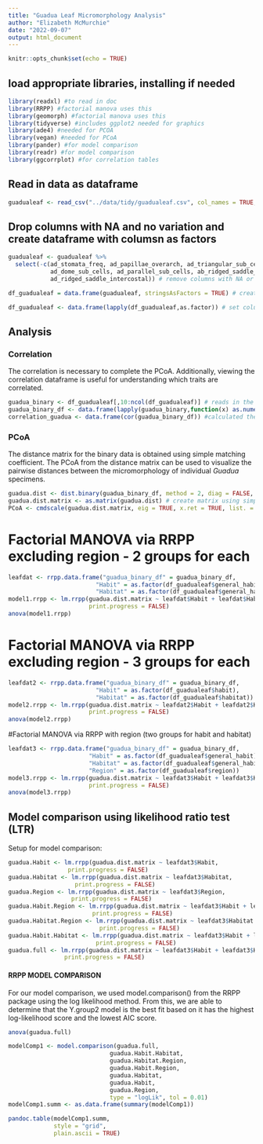 ```yaml
---
title: "Guadua Leaf Micromorphology Analysis"
author: "Elizabeth McMurchie"
date: "2022-09-07"
output: html_document
---
```


```r
knitr::opts_chunk$set(echo = TRUE)
```

## load appropriate libraries, installing if needed
```r
library(readxl) #to read in doc
library(RRPP) #factorial manova uses this 
library(geomorph) #factorial manova uses this
library(tidyverse) #includes ggplot2 needed for graphics
library(ade4) #needed for PCOA
library(vegan) #needed for PCoA
library(pander) #for model comparison
library(readr) #for model comparison
library(ggcorrplot) #for correlation tables
```

## Read in data as dataframe
```r
guadualeaf <- read_csv("../data/tidy/guadualeaf.csv", col_names = TRUE, na = "x")
```
## Drop columns with NA and no variation and create dataframe with columsn as factors
```r
guadualeaf <- guadualeaf %>%
  select(-c(ad_stomata_freq, ad_papillae_overarch, ad_triangular_sub_cells,
            ad_dome_sub_cells, ad_parallel_sub_cells, ab_ridged_saddle_intercostal,
            ad_ridged_saddle_intercostal)) # remove columns with NA or no variation

df_guadualeaf = data.frame(guadualeaf, stringsAsFactors = TRUE) # create dataframe

df_guadualeaf <- data.frame(lapply(df_guadualeaf,as.factor)) # set columns as factors

```

## Analysis

### Correlation
The correlation is necessary to complete the PCoA. Additionally, viewing the correlation dataframe is useful for understanding which traits are correlated.
```r
guadua_binary <- df_guadualeaf[,10:ncol(df_guadualeaf)] # reads in the binary data only 
guadua_binary_df <- data.frame(lapply(guadua_binary,function(x) as.numeric(levels(x))[x]))
correlation_guadua <- data.frame(cor(guadua_binary_df)) #calculated the correlation of the Y values
```

### PCoA 
The distance matrix for the binary data is obtained using simple matching coefficient. The PCoA from the distance matrix can be used to visualize the pairwise distances between the micromorphology of individual *Guadua* specimens.
```r
guadua.dist <- dist.binary(guadua_binary_df, method = 2, diag = FALSE, upper = FALSE) # convert to distances using simple matching coefficient
guadua.dist.matrix <- as.matrix(guadua.dist) # create matrix using simple matching distances
PCoA <- cmdscale(guadua.dist.matrix, eig = TRUE, x.ret = TRUE, list. = TRUE) #from vegan - run PcoA
```

# Factorial MANOVA via RRPP excluding region - 2 groups for each
```r
leafdat <- rrpp.data.frame("guadua_binary_df" = guadua_binary_df,
                         "Habit" = as.factor(df_guadualeaf$general_habit),
                         "Habitat" = as.factor(df_guadualeaf$general_habitat)) 
model1.rrpp <- lm.rrpp(guadua.dist.matrix ~ leafdat$Habit + leafdat$Habitat, 
                       print.progress = FALSE)
anova(model1.rrpp)
```

# Factorial MANOVA via RRPP excluding region - 3 groups for each 
```r
leafdat2 <- rrpp.data.frame("guadua_binary_df" = guadua_binary_df,
                         "Habit" = as.factor(df_guadualeaf$habit),
                         "Habitat" = as.factor(df_guadualeaf$habitat)) 
model2.rrpp <- lm.rrpp(guadua.dist.matrix ~ leafdat2$Habit + leafdat2$Habitat, 
                       print.progress = FALSE)
anova(model2.rrpp)

```

#Factorial MANOVA via RRPP with region (two groups for habit and habitat)
```r
leafdat3 <- rrpp.data.frame("guadua_binary_df" = guadua_binary_df,
                       "Habit" = as.factor(df_guadualeaf$general_habit),
                       "Habitat" = as.factor(df_guadualeaf$general_habitat),
                       "Region" = as.factor(df_guadualeaf$region)) 
model3.rrpp <- lm.rrpp(guadua.dist.matrix ~ leafdat3$Habit + leafdat3$Habitat + leafdat3$Region,  
                       print.progress = FALSE)
anova(model3.rrpp)

```

## Model comparison using likelihood ratio test (LTR)

Setup for model comparison:
```r
guadua.Habit <- lm.rrpp(guadua.dist.matrix ~ leafdat3$Habit, 
                 print.progress = FALSE)
guadua.Habitat <- lm.rrpp(guadua.dist.matrix ~ leafdat3$Habitat, 
                   print.progress = FALSE)
guadua.Region <- lm.rrpp(guadua.dist.matrix ~ leafdat3$Region, 
                  print.progress = FALSE)
guadua.Habit.Region <- lm.rrpp(guadua.dist.matrix ~ leafdat3$Habit + leafdat3$Region, 
                        print.progress = FALSE)
guadua.Habitat.Region <- lm.rrpp(guadua.dist.matrix ~ leafdat3$Habitat + leafdat3$Region,
                          print.progress = FALSE)
guadua.Habit.Habitat <- lm.rrpp(guadua.dist.matrix ~ leafdat3$Habit + leafdat3$Habitat,
                         print.progress = FALSE)
guadua.full <- lm.rrpp(guadua.dist.matrix ~ leafdat3$Habit + leafdat3$Habitat + leafdat3$Region, 
                print.progress = FALSE)
```
#### RRPP MODEL COMPARISON 
For our model comparison, we used model.comparison() from the RRPP package using the log likelihood method. From this, we are able to determine that the Y.group2 model is the best fit based on it has the highest log-likelihood score and the lowest AIC score. 
```r
anova(guadua.full)

modelComp1 <- model.comparison(guadua.full, 
                             guadua.Habit.Habitat,
                             guadua.Habitat.Region, 
                             guadua.Habit.Region, 
                             guadua.Habitat, 
                             guadua.Habit, 
                             guadua.Region,
                             type = "logLik", tol = 0.01)
modelComp1.summ <- as.data.frame(summary(modelComp1))

pandoc.table(modelComp1.summ,
             style = "grid", 
             plain.ascii = TRUE)
```



